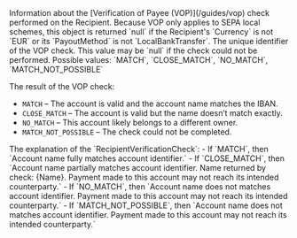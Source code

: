 <ResponseField name="RecipientVerificationOfPayee" type="object" nullable>
Information about the [Verification of Payee (VOP)](/guides/vop) check performed on the Recipient. Because VOP only applies to SEPA local schemes, this object is returned `null` if the Recipient's `Currency` is not `EUR` or its `PayoutMethod` is not `LocalBankTransfer`.
<Expandable>
<ResponseField name="RecipientVerificationId" type="string" nullable>  
The unique identifier of the VOP check. This value may be `null` if the check could not be performed.
</ResponseField>  
<ResponseField name="RecipientVerificationCheck" type="string">  
Possible values: `MATCH`, `CLOSE_MATCH`, `NO_MATCH`, `MATCH_NOT_POSSIBLE`

The result of the VOP check: 
- `MATCH` – The account is valid and the account name matches the IBAN.
- `CLOSE_MATCH` – The account is valid but the name doesn’t match exactly.
- `NO_MATCH` – This account likely belongs to a different owner.
- `MATCH_NOT_POSSIBLE` – The check could not be completed.
</ResponseField>  
<ResponseField name="RecipientVerificationMessage" type="string">
The explanation of the `RecipientVerificationCheck`:
- If `MATCH`, then `Account name fully matches account identifier.`
- If `CLOSE_MATCH`, then `Account name partially matches account identifier. Name returned by check: {Name}. Payment made to this account may not reach its intended counterparty.`
- If `NO_MATCH`, then `Account name does not matches account identifier. Payment made to this account may not reach its intended counterparty.`
- If `MATCH_NOT_POSSIBLE`, then `Account name does not matches account identifier. Payment made to this account may not reach its intended counterparty.`
</ResponseField>
</Expandable>
</ResponseField>